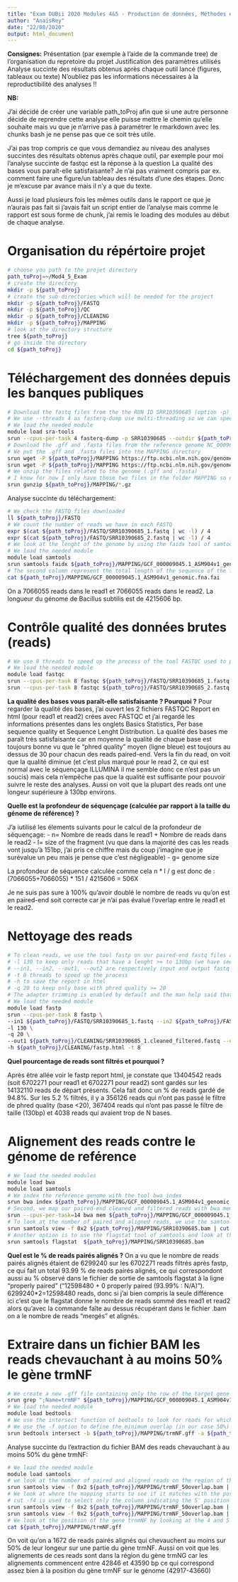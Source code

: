 ```yaml
---
title: "Exam DUBii 2020 Modules 4&5 - Production de données, Méthodes et Outils bioinformatiques pour l’analyse des données à haut débit"
author: "AnaïsRey"
date: "22/08/2020"
output: html_document
---
```



**Consignes:**
Présentation (par exemple à l'aide de la commande tree) de l'organisation du repretoire du projet
Justification des paramètres utilisés
Analyse succinte des résultats obtenus après chaque outil lancé (figures, tableaux ou texte)
N'oubliez pas les informations nécessaires à la reproductibilité des analyses !!


**NB:**

J'ai décidé de créer une variable path_toProj afin que si une autre personne décide de reprendre cette analyse elle puisse mettre le chemin qu'elle souhaite mais vu que je n'arrive pas à paramétrer le rmarkdown avec les chunks bash je ne pense pas que ce soit très utile.  

J'ai pas trop compris ce que vous demandiez au niveau des analyses succintes des résultats obtenus après chaque outil, par exemple pour moi l'analyse succinte de fastqc est la réponse à la question La qualité des bases vous paraît-elle satisfaisante? Je n'ai pas vraiment compris par ex. comment faire une figure/un tableau des résultats d'une des étapes. Donc je m'excuse par avance mais il n'y a que du texte.

Aussi je load plusieurs fois les mêmes outils dans le rapport ce que je n'aurais pas fait si j'avais fait un script entier de l'analyse mais comme le rapport est sous forme de chunk, j'ai remis le loading des modules au début de chaque analyse.

# Organisation du répértoire projet

```bash
# choose you path to the projet directory
path_toProj=~/Mod4_5_Exam 
# create the directory
mkdir -p ${path_toProj}
# create the sub-directories which will be needed for the project
mkdir -p ${path_toProj}/FASTQ
mkdir -p ${path_toProj}/QC
mkdir -p ${path_toProj}/CLEANING
mkdir -p ${path_toProj}/MAPPING
# look at the directory structure
tree ${path_toProj}
# go inside the directory
cd ${path_toProj}
```


# Téléchargement des données depuis les banques publiques

```bash
# Download the fastq files from the the RUN ID SRR10390685 (option -p) in NCBI with sra-tools fasterq-dump
# We use --threads 4 as fasterq-dump use multi-threading so we can speed up the extraction of FASTQ files
# We load the needed module
module load sra-tools
srun --cpus-per-task 4 fasterq-dump -p SRR10390685 --outdir ${path_toProj}/FASTQ --threads 4
# Download the .gff and .fasta files from the reference genome NC_000964 in NCBI by using wget 
# We put the .gff and .fasta files into the MAPPING directory 
srun wget -P ${path_toProj}/MAPPING https://ftp.ncbi.nlm.nih.gov/genomes/all/GCF/000/009/045/GCF_000009045.1_ASM904v1/GCF_000009045.1_ASM904v1_genomic.gff.gz 
srun wget -P ${path_toProj}/MAPPING https://ftp.ncbi.nlm.nih.gov/genomes/all/GCF/000/009/045/GCF_000009045.1_ASM904v1/GCF_000009045.1_ASM904v1_genomic.fna.gz
# We unzip the files related to the genome (.gff and .fasta) 
# I know for now I only have those two files in the folder MAPPING so doing *.gz looks fine for me but perhaps it is a "dangerous way"
srun gunzip ${path_toProj}/MAPPING/*.gz
```

Analyse succinte du téléchargement: 

```bash
# We check the FASTQ files downloaded
ll ${path_toProj}/FASTQ
# We count the number of reads we have in each FASTQ
expr $(cat ${path_toProj}/FASTQ/SRR10390685_1.fastq | wc -l) / 4
expr $(cat ${path_toProj}/FASTQ/SRR10390685_2.fastq | wc -l) / 4
# We look at the lenght of the genome by using the faidx tool of samtools
# We load the needed module
module load samtools
srun samtools faidx ${path_toProj}/MAPPING/GCF_000009045.1_ASM904v1_genomic.fna
# The second column represent the total length of the sequence of the fasta (hence the genome lenght) --> 4215606 bp
cat ${path_toProj}/MAPPING/GCF_000009045.1_ASM904v1_genomic.fna.fai
```

On a 7066055 reads dans le read1 et 7066055 reads dans le read2. La longueur du génome de Bacillus subtilis est de 4215606 bp.

# Contrôle qualité des données brutes (reads)

```bash
# We use 8 threads to speed up the process of the tool FASTQC used to perfom the quality control of each .fastq file
# We load the needed module
module load fastqc
srun --cpus-per-task 8 fastqc ${path_toProj}/FASTQ/SRR10390685_1.fastq -o ${path_toProj}/QC -t 8
srun --cpus-per-task 8 fastqc ${path_toProj}/FASTQ/SRR10390685_2.fastq -o ${path_toProj}/QC -t 8
```


**La qualité des bases vous paraît-elle satisfaisante ? Pourquoi ?**
Pour regarder la qualité des bases, j'ai ouvert les 2 fichiers FASTQC Report en html (pour read1 et read2) crées avec FASTQC et j'ai regardé les informations présentes dans les onglets Basics Statistics, Per base sequence quality et Sequence Lenght Distribution. 
La qualité des bases me paraît très satisfaisante car en moyenne la qualité de chaque base est toujours bonne vu que le "phred quality" moyen (ligne bleue) est toujours au dessus de 30  pour chacun des reads paired-end. Vers la fin du read, on voit que la qualité diminue (et c'est plus marqué pour le read 2, ce qui est normal avec le séquençage ILLUMINA il me semble donc ce n'est pas un soucis) mais cela n'empêche pas que la qualité est suffisante pour pouvoir suivre le reste des analyses. Aussi on voit que la plupart des reads ont une longeur supérieure à 130bp environs.


**Quelle est la profondeur de séquençage (calculée par rapport à la taille du génome de référence) ?**

J'a iutilisé les élements suivants pour le calcul de la profondeur de séquençage:
- n= Nombre de reads dans le read1 + Nombre de reads dans le read2
- l= size of the fragment (vu que dans la majorité des cas les reads vont jusqu'à 151bp, j'ai pris ce chiffre mais du coup j'imagine que je surévalue un peu mais je pense que c'est négligeable)
- g= genome size

La profondeur de séquence calculée comme cela n * l / g est donc de : (7066055+7066055) * 151 / 4215606 = 506X

Je ne suis pas sure à 100% qu'avoir doublé le nombre de reads vu qu'on est en paired-end soit correcte car je n'ai pas évalué l'overlap entre le read1 et le read2. 

# Nettoyage des reads

```bash
# To clean reads, we use the tool fastp on our paired-end fastq files and we use the following parameters:
# -l 130 to keep only reads that have a lenght >= to 130bp (we have seen in the fastqc report that most of the reads have a lenght superior to 130bp) so we remove potential short reads which could be sequencing and/or pcr errors. 
# --in1, --in2, --out1, --out2 are respectively input and output fastq files for paired end inpout/output
# -t 8 threads to speed up the process
# -h to save the report in html
# -q 20 to keep only base with phred quality >= 20
# The adapter trimming is enabled by default and the man help said that the method used to look for adpaters in Paired End Data is robust enough to not need the adapter sequence so I decided to let it as it is.
# We load the needed module
module load fastp
srun --cpus-per-task 8 fastp \
--in1 ${path_toProj}/FASTQ/SRR10390685_1.fastq --in2 ${path_toProj}/FASTQ/SRR10390685_2.fastq \
-l 130 \
-q 20 \
--out1 ${path_toProj}/CLEANING/SRR10390685_1.cleaned_filtered.fastq --out2 ${path_toProj}/CLEANING/SRR10390685_2.cleaned_filtered.fastq \
-h ${path_toProj}/CLEANING/fastp.html -t 8
```

**Quel pourcentage de reads sont filtrés et pourquoi ?**

Après être allée voir le fastp report html, je constate que 13404542 reads (soit 6702271 pour read1 et 6702271 pour read2) sont gardés sur les 14132110 reads de départ présents. Cela fait donc un % de reads gardé de 94.8%. Sur les 5.2 % filtrés, il y a 356126 reads qui n'ont pas passé le filtre de phred quality (base <20), 367404 reads qui n'ont pas passé le filtre de taille (130bp) et 4038 reads qui avaient trop de N bases.


# Alignement des reads contre le génome de reférence

```bash
# We load the needed modules
module load bwa
module load samtools
# We index the reference genome with the tool bwa_index
srun bwa index ${path_toProj}/MAPPING/GCF_000009045.1_ASM904v1_genomic.fna
# Second, we map our paired-end cleaned and filtered reads with bwa mem by multithreading and we convert the sam file into a bam file with samtools view and the options -h (include the header in the output) and -b (Output in the BAM format). We convert into a binary file because it takes less space.
srun --cpus-per-task=14 bwa mem ${path_toProj}/MAPPING/GCF_000009045.1_ASM904v1_genomic.fna ${path_toProj}/CLEANING/SRR10390685_1.cleaned_filtered.fastq ${path_toProj}/CLEANING/SRR10390685_2.cleaned_filtered.fastq -t 13 | samtools view -hb > ${path_toProj}/MAPPING/SRR10390685.bam
# To look at the number of paired and aligned reads, we use the samtools view with the -f (flag)  option 0x2 in order to keep only the reads mapped in proper pair in the .sam file and we keep only the first column with cut to keep only the name of the aligned reads, we sort those name and keep only them one time (unique option -u) and we count the rows to have the number of paired and aligned reads
srun samtools view -f 0x2 ${path_toProj}/MAPPING/SRR10390685.bam | cut -f1 | sort -u | wc -l
# Another option is to use the flagstat tool of samtools and look at the row 'properly paired'
srun samtools flagstat  ${path_toProj}/MAPPING/SRR10390685.bam
```


**Quel est le % de reads pairés alignés ?**
On a vu que le nombre de reads pairés alignés étaient de 6299240 sur les 6702271 reads filtrés après fastp, ce qui fait un total 93.99 % de reads pairés alignés, ce qui correspondont aussi au % observé dans le fichier de sortie de samtools flagstat à la ligne "properly paired" ("12598480 + 0 properly paired (93.99% : N/A)"). 6299240*2=12598480 reads, donc si j'ai bien compris la seule différence ici c'est que le flagstat donne le nombre de reads sommé des read1 et read2 alors qu'avec la commande faîte au dessus récupérant dans le fichier .bam on a le nombre de reads "mergés" et alignés.

# Extraire dans un fichier BAM les reads chevauchant à au moins 50% le gène trmNF

```bash
# We create a new .gff file containing only the row of the target gene by searching its name with grep 
srun grep ";Name=trmNF" ${path_toProj}/MAPPING/GCF_000009045.1_ASM904v1_genomic.gff > ${path_toProj}/MAPPING/trmNF.gff
# We load the needed module
module load bedtools
# We use the intersect function of bedtools to look for reads for which at least 50% of their length aligned on the gene trmNF. 
# We use the -f option to define the minimum overlap (in our case 50%) we want to have as a fraction of A 
srun bedtools intersect -b ${path_toProj}/MAPPING/trmNF.gff -a ${path_toProj}/MAPPING/SRR10390685.bam -f 0.50 > ${path_toProj}/MAPPING/trmNF_50overlap.bam
```

Analyse succinte du l'extraction du fichier BAM des reads chevauchant à au moins 50% du gène trmNF:

```bash
# We load the needed module
module load samtools
# we look at the number of paired and aligned reads on the region of the gene trnmNF (options of the line of this command are already explained below)
srun samtools view -f 0x2 ${path_toProj}/MAPPING/trmNF_50overlap.bam | cut -f1 | sort -u | wc -l
# We look at where the mapping starts to see if it matches with the position of the gene trmNF on the genome
# cut -f4 is used to select only the column indicating the 5' position of the alignment and sort is to sort the positions and head is to have the first position and tail the last position
srun samtools view -f 0x2 ${path_toProj}/MAPPING/trmNF_50overlap.bam | cut -f4 | sort | head
srun samtools view -f 0x2 ${path_toProj}/MAPPING/trmNF_50overlap.bam | cut -f4 | sort | tail
# We look at the position of the gene trnmNF by looking at the 4 and 5 columns of the .gff file
cat ${path_toProj}/MAPPING/trmNF.gff
```


On voit qu'on a 1672 de reads pairés alignés qui chevauchent au moins sur 50% de leur longeur sur une partie du gène trmNF. Aussi on voit que les alignements de ces reads sont dans la région du gène trmNG car les alignements commencent entre 42846 et 43590 bp ce qui correspond assez bien à la position du gène trmNF sur le génome (42917-43660)